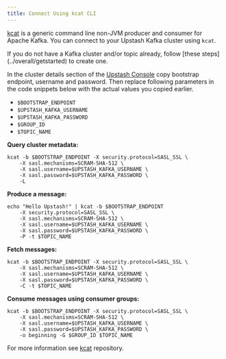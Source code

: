```yaml
---
title: Connect Using kcat CLI
---
```


[kcat](https://github.com/edenhill/kcat) is a generic command line non-JVM
producer and consumer for Apache Kafka. You can connect to your Upstash Kafka
cluster using `kcat`.

<Info>
  If you do not have a Kafka cluster and/or topic already, follow [these
  steps](../overall/getstarted) to create one.
</Info>

In the cluster details section of the
[Upstash Console](https://console.upstash.com) copy bootstrap endpoint, username
and password. Then replace following parameters in the code snippets below with
the actual values you copied earlier.

- `$BOOTSTRAP_ENDPOINT`
- `$UPSTASH_KAFKA_USERNAME`
- `$UPSTASH_KAFKA_PASSWORD`
- `$GROUP_ID`
- `$TOPIC_NAME`

**Query cluster metadata:**

```shell
kcat -b $BOOTSTRAP_ENDPOINT -X security.protocol=SASL_SSL \
    -X sasl.mechanisms=SCRAM-SHA-512 \
    -X sasl.username=$UPSTASH_KAFKA_USERNAME \
    -X sasl.password=$UPSTASH_KAFKA_PASSWORD \
    -L
```

**Produce a message:**

```shell
echo "Hello Upstash!" | kcat -b $BOOTSTRAP_ENDPOINT
    -X security.protocol=SASL_SSL \
    -X sasl.mechanisms=SCRAM-SHA-512 \
    -X sasl.username=$UPSTASH_KAFKA_USERNAME \
    -X sasl.password=$UPSTASH_KAFKA_PASSWORD \
    -P -t $TOPIC_NAME
```

**Fetch messages:**

```shell
kcat -b $BOOTSTRAP_ENDPOINT -X security.protocol=SASL_SSL \
    -X sasl.mechanisms=SCRAM-SHA-512 \
    -X sasl.username=$UPSTASH_KAFKA_USERNAME \
    -X sasl.password=$UPSTASH_KAFKA_PASSWORD \
    -C -t $TOPIC_NAME
```

**Consume messages using consumer groups:**

```shell
kcat -b $BOOTSTRAP_ENDPOINT -X security.protocol=SASL_SSL \
    -X sasl.mechanisms=SCRAM-SHA-512 \
    -X sasl.username=$UPSTASH_KAFKA_USERNAME \
    -X sasl.password=$UPSTASH_KAFKA_PASSWORD \
    -o beginning -G $GROUP_ID $TOPIC_NAME
```

For more information see [kcat](https://github.com/edenhill/kcat) repository.

